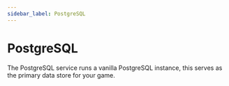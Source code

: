 ```yaml
---
sidebar_label: PostgreSQL
---
```


# PostgreSQL

The PostgreSQL service runs a vanilla PostgreSQL instance, this serves as the primary data store for your game.
